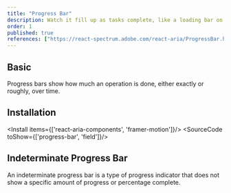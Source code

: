 ```yaml
---
title: "Progress Bar"
description: Watch it fill up as tasks complete, like a loading bar on a game console, offering visual progress updates.
order: 1
published: true
references: ["https://react-spectrum.adobe.com/react-aria/ProgressBar.html#props", "https://www.framer.com/motion/animation/"]
---
```


## Basic

Progress bars show how much an operation is done, either exactly or roughly, over time.
<How toUse="statuses/progress-bar-demo" />


## Installation
<Install items={['react-aria-components', 'framer-motion']}/>
<SourceCode toShow={['progress-bar', 'field']}/>

## Indeterminate Progress Bar

An indeterminate progress bar is a type of progress indicator that does not show a specific amount of progress or percentage complete.
<How isCenter={false} className='px-32' toUse="statuses/indeterminate-progress-bar-demo" />
